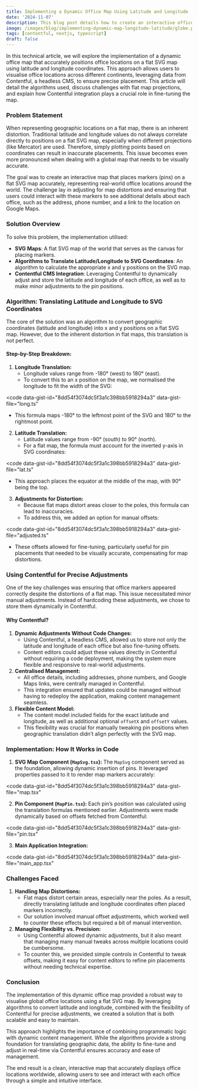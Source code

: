 ```yaml
---
title: Implementing a Dynamic Office Map Using Latitude and Longitude
date: '2024-11-07'
description: This blog post details how to create an interactive office map using a flat SVG, coordinate conversion algorithms, and Contentful integration to dynamically manage and adjust office pin placements.
image: /images/blog/implementing-dynamic-map-longitude-latitude/globe.png
tags: [contentful, nextjs, typescript]
draft: false
---
```


In this technical article, we will explore the implementation of a dynamic office map that accurately positions office locations on a flat SVG map using latitude and longitude coordinates. This approach allows users to visualise office locations across different continents, leveraging data from Contentful, a headless CMS, to ensure precise placement. This article will detail the algorithms used, discuss challenges with flat map projections, and explain how Contentful integration plays a crucial role in fine-tuning the map.

### Problem Statement

When representing geographic locations on a flat map, there is an inherent distortion. Traditional latitude and longitude values do not always correlate directly to positions on a flat SVG map, especially when different projections (like Mercator) are used. Therefore, simply plotting points based on coordinates can result in inaccurate placements. This issue becomes even more pronounced when dealing with a global map that needs to be visually accurate.

The goal was to create an interactive map that places markers (pins) on a flat SVG map accurately, representing real-world office locations around the world. The challenge lay in adjusting for map distortions and ensuring that users could interact with these markers to see additional details about each office, such as the address, phone number, and a link to the location on Google Maps.

### Solution Overview

To solve this problem, the implementation utilised:

- **SVG Maps**: A flat SVG map of the world that serves as the canvas for placing markers.
- **Algorithms to Translate Latitude/Longitude to SVG Coordinates**: An algorithm to calculate the appropriate x and y positions on the SVG map.
- **Contentful CMS Integration**: Leveraging Contentful to dynamically adjust and store the latitude and longitude of each office, as well as to make minor adjustments to the pin positions.

### Algorithm: Translating Latitude and Longitude to SVG Coordinates

The core of the solution was an algorithm to convert geographic coordinates (latitude and longitude) into x and y positions on a flat SVG map. However, due to the inherent distortion in flat maps, this translation is not perfect.

#### Step-by-Step Breakdown:

1. **Longitude Translation:**
   - Longitude values range from -180° (west) to 180° (east).
   - To convert this to an x position on the map, we normalised the longitude to fit the width of the SVG:

<code
	data-gist-id="8dd54f3074dc5f3a1c398bb5918294a3"
	data-gist-file="long.ts"
></code>

- This formula maps -180° to the leftmost point of the SVG and 180° to the rightmost point.

2. **Latitude Translation:**
   - Latitude values range from -90° (south) to 90° (north). 
   - For a flat map, the formula must account for the inverted y-axis in SVG coordinates:

<code
	data-gist-id="8dd54f3074dc5f3a1c398bb5918294a3"
	data-gist-file="lat.ts"
></code>

- This approach places the equator at the middle of the map, with 90° being the top.

3. **Adjustments for Distortion:**
   - Because flat maps distort areas closer to the poles, this formula can lead to inaccuracies.
   - To address this, we added an option for manual offsets:

<code
	data-gist-id="8dd54f3074dc5f3a1c398bb5918294a3"
	data-gist-file="adjusted.ts"
></code>

- These offsets allowed for fine-tuning, particularly useful for pin placements that needed to be visually accurate, compensating for map distortions.

### Using Contentful for Precise Adjustments

One of the key challenges was ensuring that office markers appeared correctly despite the distortions of a flat map. This issue necessitated minor manual adjustments. Instead of hardcoding these adjustments, we chose to store them dynamically in Contentful.

#### Why Contentful?

1. **Dynamic Adjustments Without Code Changes:**
   - Using Contentful, a headless CMS, allowed us to store not only the latitude and longitude of each office but also fine-tuning offsets.
   - Content editors could adjust these values directly in Contentful without requiring a code deployment, making the system more flexible and responsive to real-world adjustments.
2. **Centralised Management:**
   - All office details, including addresses, phone numbers, and Google Maps links, were centrally managed in Contentful.
   - This integration ensured that updates could be managed without having to redeploy the application, making content management seamless.
3. **Flexible Content Model:**
   - The content model included fields for the exact latitude and longitude, as well as additional optional `offsetX` and `offsetY` values.
   - This flexibility was crucial for manually tweaking pin positions when geographic translation didn’t align perfectly with the SVG map.

### Implementation: How It Works in Code

1. **SVG Map Component (`MapSvg.tsx`):** The `MapSvg` component served as the foundation, allowing dynamic insertion of pins. It leveraged properties passed to it to render map markers accurately:

<code
	data-gist-id="8dd54f3074dc5f3a1c398bb5918294a3"
	data-gist-file="map.tsx"
></code>

2. **Pin Component (`MapPin.tsx`):** Each pin’s position was calculated using the translation formulas mentioned earlier. Adjustments were made dynamically based on offsets fetched from Contentful:

<code
	data-gist-id="8dd54f3074dc5f3a1c398bb5918294a3"
	data-gist-file="pin.tsx"
></code>

3. **Main Application Integration:**

<code
	data-gist-id="8dd54f3074dc5f3a1c398bb5918294a3"
	data-gist-file="main_app.tsx"
></code>

### Challenges Faced

1. **Handling Map Distortions:**
   - Flat maps distort certain areas, especially near the poles. As a result, directly translating latitude and longitude coordinates often placed markers incorrectly.
   - Our solution involved manual offset adjustments, which worked well to counter these effects but required a bit of manual intervention.
2. **Managing Flexibility vs. Precision:**
   - Using Contentful allowed dynamic adjustments, but it also meant that managing many manual tweaks across multiple locations could be cumbersome.
   - To counter this, we provided simple controls in Contentful to tweak offsets, making it easy for content editors to refine pin placements without needing technical expertise.

### Conclusion

The implementation of this dynamic office map provided a robust way to visualise global office locations using a flat SVG map. By leveraging algorithms to convert latitude and longitude, combined with the flexibility of Contentful for precise adjustments, we created a solution that is both scalable and easy to maintain.

This approach highlights the importance of combining programmatic logic with dynamic content management. While the algorithms provide a strong foundation for translating geographic data, the ability to fine-tune and adjust in real-time via Contentful ensures accuracy and ease of management.

The end result is a clean, interactive map that accurately displays office locations worldwide, allowing users to see and interact with each office through a simple and intuitive interface.
